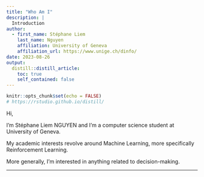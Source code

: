 ```yaml
---
title: "Who Am I"
description: |
  Introduction
author:
  - first_name: Stéphane Liem
    last_name: Nguyen
    affiliation: University of Geneva
    affiliation_url: https://www.unige.ch/dinfo/
date: 2023-08-26
output:
  distill::distill_article:
    toc: true
    self_contained: false
---
```



```r
knitr::opts_chunk$set(echo = FALSE)
# https://rstudio.github.io/distill/
```

Hi,

I'm Stéphane Liem NGUYEN and I'm a computer science student at University of Geneva.

My academic interests revolve around Machine Learning, more specifically Reinforcement Learning.

More generally, I'm interested in anything related to decision-making.

---


